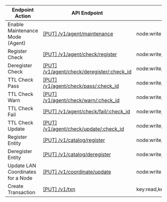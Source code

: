 | Endpoint Action      | API Endpoint           | Access Level   | Note   |
| -------------------- | ---------------------- | -------------- | ------ |
Enable Maintenance Mode (Agent)|[[PUT] /v1/agent/maintenance](https://www.consul.io/api-docs/agent#enable-maintenance-mode)|node:write|
Register Check|[[PUT] /v1/agent/check/register](https://www.consul.io/api-docs/agent/check#register-check)|node:write,service:write|
Deregister Check|[[PUT] /v1/agent/check/deregister/:check_id](https://www.consul.io/api-docs/agent/check#deregister-check)|node:write,service:write|
TTL Check Pass|[[PUT] /v1/agent/check/pass/:check_id](https://www.consul.io/api-docs/agent/check#ttl-check-pass)|node:write,service:write|
TTL Check Warn|[[PUT] /v1/agent/check/warn/:check_id](https://www.consul.io/api-docs/agent/check#ttl-check-warn)|node:write,service:write|
TTL Check Fail|[[PUT] /v1/agent/check/fail/:check_id](https://www.consul.io/api-docs/agent/check#ttl-check-fail)|node:write,service:write|
TTL Check Update|[[PUT] /v1/agent/check/update/:check_id](https://www.consul.io/api-docs/agent/check#ttl-check-update)|node:write,service:write|
Register Entity|[[PUT] /v1/catalog/register](https://www.consul.io/api-docs/catalog#register-entity)|node:write,service:write|
Deregister Entity|[[PUT] /v1/catalog/deregister](https://www.consul.io/api-docs/catalog#deregister-entity)|node:write,service:write|
Update LAN Coordinates for a Node|[[PUT] /v1/coordinate/update](https://www.consul.io/api-docs/coordinate#update-lan-coordinates-for-a-node)|node:write|
Create Transaction|[[PUT] /v1/txn](https://www.consul.io/api-docs/txn#create-transaction)|key:read,key:write,node:read,node:write,service:read,service:write|
